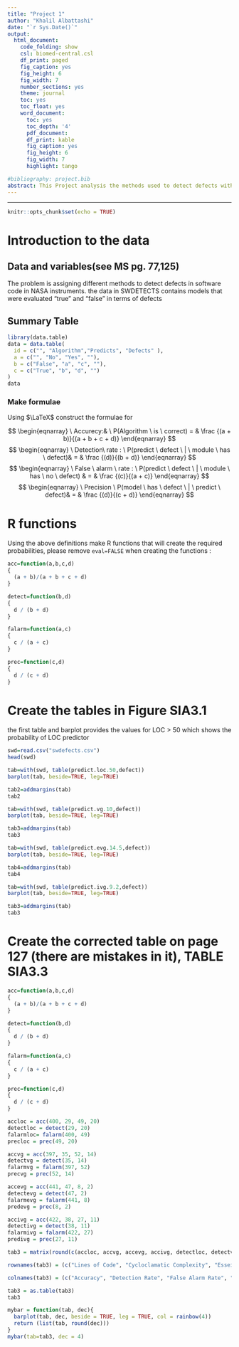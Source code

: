 ```yaml
---
title: "Project 1"
author: "Khalil Albattashi"
date: "`r Sys.Date()`"
output:
  html_document:
    code_folding: show
    csl: biomed-central.csl
    df_print: paged
    fig_caption: yes
    fig_height: 6
    fig_width: 7
    number_sections: yes
    theme: journal
    toc: yes
    toc_float: yes
    word_document:
      toc: yes
      toc_depth: '4'
      pdf_document:
      df_print: kable
      fig_caption: yes
      fig_height: 6
      fig_width: 7
      highlight: tango

#bibliography: project.bib
abstract: This Project analysis the methods used to detect defects within NASA software code. Four methods were used including lines of code, cycloclamatic complexity, Essential Complexity, and Design Complexity. the methods were analyzed using probabilities  for accuracy, detection rate, false alarm rate, and precision. the most effective of the methods showed to be lines of code
---
```



---

```r
knitr::opts_chunk$set(echo = TRUE)
```

# Introduction to the data

## Data and variables(see MS pg. 77,125)
The problem is assigning different methods to detect defects in software code in NASA instruments. the data in SWDETECTS contains models that were evaluated "true" and "false" in terms of defects  

## Summary Table 
```r
library(data.table)
data = data.table(
  id = c("", "Algorithm","Predicts", "Defects" ),
  a = c("", "No", "Yes", ""),
  b = c("False", "a", "c", ""),
  c = c("True", "b", "d", "")
)
data
```



### Make formulae 

Using $\LaTeX$ construct the formulae for 

$$
\begin{eqnarray}
\ Accurecy:&  \ P(Algorithm \ is \  correct) = & \frac {(a + b)}{(a + b + c + d)}
\end{eqnarray}
$$
$$
\begin{eqnarray}
\ Detection\ rate :  \ P(predict \  defect \ | \  module \ has \  defect)& = & \frac {(d)}{(b + d)}
\end{eqnarray}
$$
$$
\begin{eqnarray}
\ False \ alarm \ rate : \ P(predict \  defect \ | \  module \ has \  no \ defect) & = & \frac {(c)}{(a + c)}
\end{eqnarray}
$$
$$
\begin{eqnarray}
\ Precision \ P(model \ has  \  defect \ | \  predict \  defect)& = & \frac {(d)}{(c + d)}
\end{eqnarray}
$$

# R functions
Using the above definitions make R functions that will create the required probabilities, please remove `eval=FALSE` when creating the functions :

```r
acc=function(a,b,c,d)
{
  (a + b)/(a + b + c + d)
}
```

```r
detect=function(b,d)
{
  d / (b + d)
}
```

```r
falarm=function(a,c)
{
  c / (a + c)
}
```

```r
prec=function(c,d)
{
  d / (c + d)
}
```


# Create the tables in Figure SIA3.1

the first table and barplot provides the values for LOC > 50 which shows the probability of LOC predictor

```r
swd=read.csv("swdefects.csv")
head(swd)

```
```r
tab=with(swd, table(predict.loc.50,defect))
barplot(tab, beside=TRUE, leg=TRUE)

tab2=addmargins(tab)
tab2
```
```r
tab=with(swd, table(predict.vg.10,defect))
barplot(tab, beside=TRUE, leg=TRUE)

tab3=addmargins(tab)
tab3
```
```r
tab=with(swd, table(predict.evg.14.5,defect))
barplot(tab, beside=TRUE, leg=TRUE)

tab4=addmargins(tab)
tab4
```
```r
tab=with(swd, table(predict.ivg.9.2,defect))
barplot(tab, beside=TRUE, leg=TRUE)

tab3=addmargins(tab)
tab3
```








# Create the corrected table on page 127 (there are mistakes in it), TABLE SIA3.3

```r
acc=function(a,b,c,d)
{
  (a + b)/(a + b + c + d)
}

detect=function(b,d)
{
  d / (b + d)
}

falarm=function(a,c)
{
  c / (a + c)
}

prec=function(c,d)
{
  d / (c + d)
}

accloc = acc(400, 29, 49, 20)
detectloc = detect(29, 20)
falarmloc= falarm(400, 49)
precloc = prec(49, 20)

accvg = acc(397, 35, 52, 14)
detectvg = detect(35, 14)
falarmvg = falarm(397, 52)
precvg = prec(52, 14)

accevg = acc(441, 47, 8, 2)
detectevg = detect(47, 2)
falarmevg = falarm(441, 8)
predevg = prec(8, 2)

accivg = acc(422, 38, 27, 11)
detectivg = detect(38, 11)
falarmivg = falarm(422, 27)
predivg = prec(27, 11)

tab3 = matrix(round(c(accloc, accvg, accevg, accivg, detectloc, detectvg, detectevg, detectivg, falarmloc, falarmvg, falarmevg, falarmivg, precloc, precvg, predevg, predivg), 3), ncol = 4, byrow= FALSE)

rownames(tab3) = (c("Lines of Code", "Cycloclamatic Complexity", "Esseintial Complexity", "Design Complexity"))

colnames(tab3) = (c("Accuracy", "Detection Rate", "False Alarm Rate", "Precision"))

tab3 = as.table(tab3)
tab3
```

```r
mybar = function(tab, dec){
  barplot(tab, dec, beside = TRUE, leg = TRUE, col = rainbow(4))
  return (list(tab, round(dec)))
}
mybar(tab=tab3, dec = 4)
```


    


